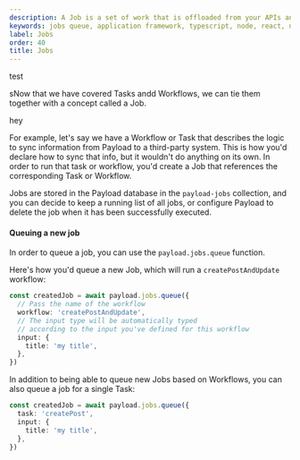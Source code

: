 ```yaml
---
description: A Job is a set of work that is offloaded from your APIs and will be processed at a later date.
keywords: jobs queue, application framework, typescript, node, react, nextjs
label: Jobs
order: 40
title: Jobs
---
```


test

sNow that we have covered Tasks andd Workflows, we can tie them together with a concept called a Job.

<Banner type="error">
  hey
</Banner>

For example, let's say we have a Workflow or Task that describes the logic to sync information from Payload to a third-party system. This is how you'd declare how to sync that info, but it wouldn't do anything on its own. In order to run that task or workflow, you'd create a Job that references the corresponding Task or Workflow.

Jobs are stored in the Payload database in the `payload-jobs` collection, and you can decide to keep a running list of all jobs, or configure Payload to delete the job when it has been successfully executed.

#### Queuing a new job

In order to queue a job, you can use the `payload.jobs.queue` function.

Here's how you'd queue a new Job, which will run a `createPostAndUpdate` workflow:

```ts
const createdJob = await payload.jobs.queue({
  // Pass the name of the workflow
  workflow: 'createPostAndUpdate',
  // The input type will be automatically typed
  // according to the input you've defined for this workflow
  input: {
    title: 'my title',
  },
})
```

In addition to being able to queue new Jobs based on Workflows, you can also queue a job for a single Task:

```ts
const createdJob = await payload.jobs.queue({
  task: 'createPost',
  input: {
    title: 'my title',
  },
})
```